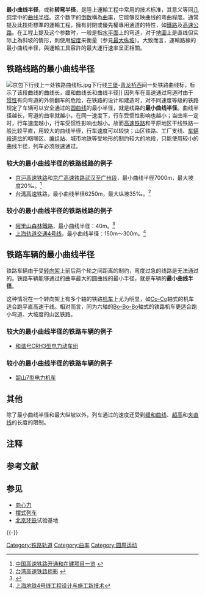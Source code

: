 {{noteTA
|G1=Transport
|1=zh-tw:曲率;zh-cn:曲线;
}}
'''最小曲线半径'''，或称'''转弯半径'''，是陸上運輸工程中常用的技术标准，其意义等同[[几何学|几何学]]中的[[曲线半径|曲线半径]]。这个数字的[[倒数|倒数]]稱為[[曲率|曲率]]，它能够反映曲线的弯曲程度。通常提及此技術標準的運輸工程，擁有封閉或優先權專用通道的特性，如[[鐵路|鐵路]]及[[高速公路|高速公路]]。在工程上提及这个参数时，一般是指[[平面_(数学)|水平面]]上的弯道，对于[[地圖|地圖]]上是直线但实际上為斜坡的情形，則使用[[坡度|坡度]]来衡量（参見[[最大纵坡|最大纵坡]]）。大致而言，運輸路線的最小曲线半径，與運輸工具容許的最大運行速率呈正相關。

==铁路线路的最小曲线半径==
[[File:京包下行线上一处铁路曲线标.jpg|thumb]]下行线[[三堡站_(北京市)|三堡]]-[[青龙桥西站|青龙桥西]]间一处铁路曲线标，标示了该段曲线的曲线长，缓和曲线长和曲线半径]]
因列车在高速通过弯道时由于[[惯性|惯性]]有向弯道的外侧翻车的危险{{NoteTag|在[[2008年胶济铁路列车相撞事故|2008年胶济铁路列车相撞事故]]中，因为超速导致部分车辆出轨，进而引发相撞事故。}}，在铁路的设计和建造时，对不同速度等级的铁路规定了车辆可以安全通过的[[圆曲线|圆曲线]]的最小半径，就是线路的'''最小曲线半径'''。曲线半径越长，弯道的曲率就越小，在同一速度下，行车受惯性影响也越小；当曲率一定时，行车速度越小，行车受惯性影响也越小。故而[[高速铁路|高速铁路]]和平原地区干线铁路一般比较平直，用较大的曲线半径，行车速度可以较快；山区铁路、工厂支线、[[车辆段|车辆段]][[道岔|道岔]]的咽喉区、[[编组站|编组站]]、城市地铁等受地形的制约较大的地段，只能使用较小的曲线半径，列车必须限速通过。

===较大的最小曲线半径的铁路线路的例子===
*[[京沪高速铁路|京沪高速铁路]]和[[武广客专|京广高速铁路武汉至广州段]]，最小曲线半径7000m，最大坡度20‰。<ref>[http://www.peoplerail.com/gaotie/gtjs/2010315/n32425615.html 中国高速铁路开通和在建项目一览] {{webarchive|url=https://web.archive.org/web/20120508073625/http://www.peoplerail.com/gaotie/gtjs/2010315/n32425615.html |date=2012-05-08 }}</ref>
*[[台湾高速铁路|台湾高速铁路]]，最小曲线半径6250m，最大纵坡35‰。<ref>[http://www.tieliu.com.cn/tlsc/2008/200804/2008-04-11/20080411104520_120951.html 台湾高速铁路掠影] {{webarchive|url=https://web.archive.org/web/20080602225303/http://www.tieliu.com.cn/tlsc/2008/200804/2008-04-11/20080411104520_120951.html |date=2008-06-02 }}</ref>

===较小的最小曲线半径的铁路线路的例子===
*[[阿里山森林鐵路|阿里山森林鐵路]]，最小曲线半径：40m。<ref>{{Cite web |url=http://www.greencom.com.tw/alishan2000/index_rialroad.html |title=阿里山麓森林园区首页阿里山森林铁路 |access-date=2009-02-09 |archive-date=2016-03-15 |archive-url=https://web.archive.org/web/20160315003006/http://www.greencom.com.tw/alishan2000/index_rialroad.html |dead-url=yes }}</ref>
*[[上海轨道交通4号线|上海轨道交通4号线]]，最小曲线半径：150m～300m。<ref>[http://www.stec.net/tubeproject/tubeproject_Detail.asp?id=1930 上海地铁4号线工程设计与施工新技术]{{dead link|date=2018年3月 |bot=InternetArchiveBot |fix-attempted=yes }}</ref>

==铁路车辆的最小曲线半径==
铁路车辆由于受[[转向架|转向架]]上前后两个轮之间距离的制约，弯度过急的线路是无法通过的。铁路车辆能够通过的曲率最大的圆曲线的最小半径，就是车辆的'''最小曲线半径'''。

这种情况在一个转向架上有多个轴的铁路[[机车|机车]]上尤为明显，如[[Co-Co|Co-Co]]轴式的机车适合跑平直高速干线。相对而言，同为六轴的[[Bo-Bo-Bo|Bo-Bo-Bo]]轴式的铁路机车更适合跑小弯道、大坡度的山区铁路。

===较大的最小曲线半径的铁路车辆的例子===
*[[和谐号CRH3型电力动车组|和谐号CRH3型电力动车组]]

===较小的最小曲线半径的铁路车辆的例子===
*[[韶山7型电力机车|韶山7型电力机车]]

==其他==
除了最小曲线半径和最大纵坡以外，列车通过的速度还受到[[缓和曲线|缓和曲线]]、[[超高|超高]]和[[夹直线|夹直线]]的长度的限制。

== 注释 ==
{{NoteFoot}}

==参考文献==
{{Reflist}}

==参见==
*[[向心力|向心力]]
*[[摆式列车|摆式列车]]
*[[北京环铁|北京环铁]]试验基地

{{-}}
{{鐵道線路配置}}
{{鐵路}}


[[Category:铁路轨道|Category:铁路轨道]]
[[Category:曲率|Category:曲率]]
[[Category:圆周运动|Category:圆周运动]]